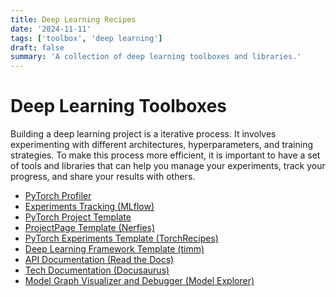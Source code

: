 ```yaml
---
title: Deep Learning Recipes
date: '2024-11-11'
tags: ['toolbox', 'deep learning']
draft: false
summary: 'A collection of deep learning toolboxes and libraries.'
---
```


# Deep Learning Toolboxes
Building a deep learning project is a iterative process. It involves experimenting with different architectures, hyperparameters, and training strategies. To make this process more efficient, it is important to have a set of tools and libraries that can help you manage your experiments, track your progress, and share your results with others.

- [PyTorch Profiler](https://github.com/Jason-cs18/deep-learning-profiler)
- [Experiments Tracking (MLflow)](https://github.com/mlflow/mlflow)
- [PyTorch Project Template](https://github.com/L1aoXingyu/Deep-Learning-Project-Template)
- [ProjectPage Template (Nerfies)](https://github.com/nerfies/nerfies.github.io)
- [PyTorch Experiments Template (TorchRecipes)](https://github.com/facebookresearch/recipes)
- [Deep Learning Framework Template (timm)](https://github.com/huggingface/pytorch-image-models)
- [API Documentation (Read the Docs)](https://docs.readthedocs.io/en/stable/tutorial/index.html)
- [Tech Documentation (Docusaurus)](https://docusaurus.io/docs)
- [Model Graph Visualizer and Debugger (Model Explorer)](https://github.com/google-ai-edge/model-explorer)
